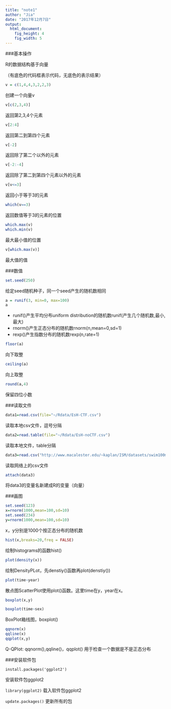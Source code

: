```yaml
---
title: "note1"
author: "Jia"
date: "2017年12月7日"
output: 
  html_document: 
    fig_height: 4
    fig_width: 5
---
```


###基本操作

R的数据结构基于向量

（有底色的代码框表示代码，无底色的表示结果）
```r
v = c(1,4,4,3,2,2,3)
```

创建一个向量v

```r
v[c(2,3,4)]
```

返回第2,3,4个元素

```r
v[2:4]
```

返回第二到第四个元素

```r
v[-2]
```

返回除了第二个以外的元素

```r
v[-2:-4]
```

返回除了第二到第四个元素以外的元素

```r
v[v<=3]
```
返回小于等于3的元素
```r
which(v==3)
```
返回数值等于3的元素的位置
```r
which.max(v)
which.min(v)
```
最大最小值的位置
```r
v[which.max(v)]
```
最大值的值

###数值
```r
set.seed(250)
```
给定seed随机种子，同一个seed产生的随机数相同
```r
a = runif(3, min=0, max=100)
a
```

- runif()产生平均分布uniform distribution的随机数runif(产生几个随机数,最小,最大)  
- rnorm()产生正态分布的随机数rnorm(n,mean=0,sd=1)  
- rexp()产生指数分布的随机数rexp(n,rate=1)  

```r
floor(a)
```
向下取整
```r
ceiling(a)
```
向上取整
```r
round(a,4)
```
保留四位小数


###读取文件
```r
data1=read.csv(file="~/Rdata/EsH-CTF.csv")
```
读取本地csv文件，逗号分隔
```r
data2=read.table(file="~/Rdata/EsH-noCTF.csv")
```
读取本地文件，table分隔
```r
data3=read.csv("http://www.macalester.edu/~kaplan/ISM/datasets/swim100m.csv")
```
读取网络上的csv文件
```r
attach(data3)
```
将data3的变量名新建成R的变量（向量）

###画图

```r
set.seed(123)
x=rnorm(1000,mean=100,sd=10)
set.seed(234)
y=rnorm(1000,mean=100,sd=10)
```
x，y分别是1000个按正态分布的随机数

```r
hist(x,breaks=20,freq = FALSE)
```

绘制histograms的函数hist()

```r
plot(density(x))
```

绘制DensityPLot，先denstiy()函数再plot(denstiy())

```r
plot(time~year)
```

散点图ScatterPlot使用plot()函数。这里time在y，year在x。

```r
boxplot(x,y)
```
```r
boxplot(time~sex)
```

BoxPlot箱线图，boxplot()

```r
qqnorm(x)
qqline(x)
qqplot(x,y)
```

Q-QPlot: qqnorm(),qqline()，qqplot()
用于检查一个数据是不是正态分布

###安装软件包

```
install.packages('ggplot2')
```
安装软件包ggplot2

```library(ggplot2)```
载入软件包ggplot2

```update.packages()```
更新所有的包
